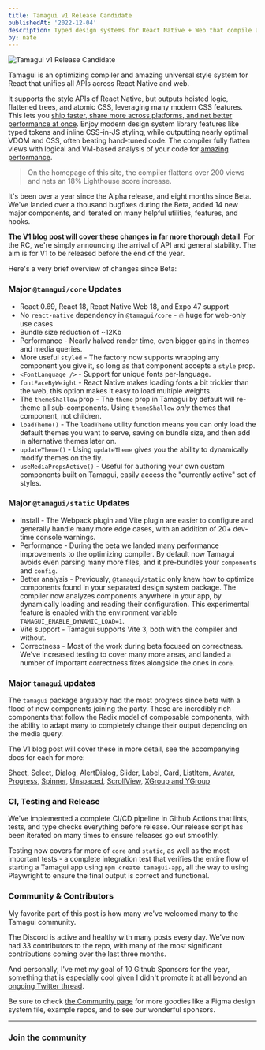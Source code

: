 ```yaml
---
title: Tamagui v1 Release Candidate
publishedAt: '2022-12-04'
description: Typed design systems for React Native + Web that compile away.
by: nate
---
```


<Image
  title="Tamagui v1 Release Candidate"
  src="/banner-rc0.jpg"
  size="hero"
  height={275}
  width={761}
  resizeMode="contain"
  mb="$4"
/>

<IntroParagraph>
  Tamagui is an optimizing compiler and amazing universal style system for React that unifies all
  APIs across React Native and web.
</IntroParagraph>

It supports the style APIs of React Native, but outputs hoisted logic, flattened trees, and atomic CSS, leveraging many modern CSS features. This lets you [ship faster, share more across platforms, and net better performance at once](/docs/intro/compiler). Enjoy modern design system library features like typed tokens and inline CSS-in-JS styling, while outputting nearly optimal VDOM and CSS, often beating hand-tuned code. The compiler fully flatten views with logical and VM-based analysis of your code for [amazing performance](/docs/intro/benchmarks).

> On the homepage of this site, the compiler flattens over 200 views and nets an 18% Lighthouse score increase.

It's been over a year since the Alpha release, and eight months since Beta. We've landed over a thousand bugfixes during the Beta, added 14 new major components, and iterated on many helpful utilities, features, and hooks.

**The V1 blog post will cover these changes in far more thorough detail**. For the RC, we're simply announcing the arrival of API and general stability. The aim is for V1 to be released before the end of the year.

Here's a very brief overview of changes since Beta:

### Major `@tamagui/core` Updates

- React 0.69, React 18, React Native Web 18, and Expo 47 support
- No `react-native` dependency in `@tamagui/core` - 🔥 huge for web-only use cases
- Bundle size reduction of ~12Kb
- Performance - Nearly halved render time, even bigger gains in themes and media queries.
- More useful `styled` - The factory now supports wrapping any component you give it, so long as that component accepts a `style` prop.
- `<FontLanguage />` - Support for unique fonts per-language.
- `fontFaceByWeight` - React Native makes loading fonts a bit trickier than the web, this option makes it easy to load multiple weights.
- The `themeShallow` prop - The `theme` prop in Tamagui by default will re-theme all sub-components. Using `themeShallow` _only_ themes that component, not children.
- `loadTheme()` - The `loadTheme` utility function means you can only load the default themes you want to serve, saving on bundle size, and then add in alternative themes later on.
- `updateTheme()` - Using `updateTheme` gives you the ability to dynamically modify themes on the fly.
- `useMediaPropsActive()` - Useful for authoring your own custom components built on Tamagui, easily access the "currently active" set of styles.

### Major `@tamagui/static` Updates

- Install - The Webpack plugin and Vite plugin are easier to configure and generally handle many more edge cases, with an addition of 20+ dev-time console warnings.
- Performance - During the beta we landed many performance improvements to the optimizing compiler. By default now Tamagui avoids even parsing many more files, and it pre-bundles your `components` and `config`.
- Better analysis - Previously, `@tamagui/static` only knew how to optimize components found in your separated design system package. The compiler now analyzes components anywhere in your app, by dynamically loading and reading their configuration. This experimental feature is enabled with the environment variable `TAMAGUI_ENABLE_DYNAMIC_LOAD=1`.
- Vite support - Tamagui supports Vite 3, both with the compiler and without.
- Correctness - Most of the work during beta focused on correctness. We've increased testing to cover many more areas, and landed a number of important correctness fixes alongside the ones in `core`.

### Major `tamagui` updates

The `tamagui` package arguably had the most progress since beta with a flood of new components joining the party. These are incredibly rich components that follow the Radix model of composable components, with the ability to adapt many to completely change their output depending on the media query.

The V1 blog post will cover these in more detail, see the accompanying docs for each for more:

[Sheet](/docs/components/sheet), [Select](/docs/components/select), [Dialog](/docs/components/dialog), [AlertDialog](/docs/components/alert-dialog), [Slider](/docs/components/slider), [Label](/docs/components/label), [Card](/docs/components/card), [ListItem](/docs/components/list-item), [Avatar](/docs/components/avatar), [Progress](/docs/components/progress), [Spinner](/docs/components/spinner), [Unspaced](/docs/components/unspaced), [ScrollView](/docs/components/scroll-view), [XGroup and YGroup](/docs/components/group)

### CI, Testing and Release

We've implemented a complete CI/CD pipeline in Github Actions that lints, tests, and type checks everything before release. Our release script has been iterated on many times to ensure releases go out smoothly.

Testing now covers far more of `core` and `static`, as well as the most important tests - a complete integration test that verifies the entire flow of starting a Tamagui app using `npm create tamagui-app`, all the way to using Playwright to ensure the final output is correct and functional.

### Community & Contributors

My favorite part of this post is how many we've welcomed many to the Tamagui community.

The Discord is active and healthy with many posts every day. We've now had 33 contributors to the repo, with many of the most significant contributions coming over the last three months.

And personally, I've met my goal of 10 Github Sponsors for the year, something that is especially cool given I didn't promote it at all beyond [an ongoing Twitter thread](https://twitter.com/natebirdman/status/1563229065104203776).

Be sure to check [the Community page](/community) for more goodies like a Figma design system file, example repos, and to see our wonderful sponsors.

---

### Join the community

<SocialLinksRow />
